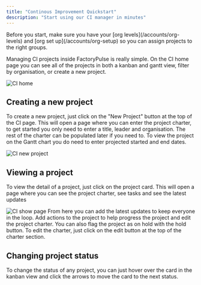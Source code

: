 ```yaml
---
title: "Continous Improvement Quickstart"
description: "Start using our CI manager in minutes"
---
```


<Warning>
Before you start, make sure you have your [org levels](/accounts/org-levels) and [org set up](/accounts/org-setup) so you can assign projects to the right groups.
</Warning>

Managing CI projects inside FactoryPulse is really simple. On the CI home page you can see all of the projects in both a kanban and gantt view, filter by organisation, or create a new project.

<img src="/images/ci/dashboard.png" alt="CI home" className="rounded-lg border-2 border-gray-200 shadow-lg"  />

## Creating a new project
To create a new project, just click on the "New Project" button at the top of the CI page. This will open a page where you can enter the project charter, to get started you only need to enter a title, leader and organisation. The rest of the charter can be populated later if you need to. To view the project on the Gantt chart you do need to enter projected started and end dates.

<img src="/images/ci/new.png" alt="CI new project" className="rounded-lg border-2 border-gray-200 shadow-lg" />

## Viewing a project
To view the detail of a project, just click on the project card. This will open a page where you can see the project charter, see tasks and see the latest updates

<img src="/images/ci/show.png" alt="CI show page" className="rounded-lg border-2 border-gray-200 shadow-lg" />
From here you can add the latest updates to keep everyone in the loop. Add actions to the project to help progress the project and edit the project charter. You can also flag the project as on hold with the hold button.
To edit the charter, just click on the edit button at the top of the charter section.

## Changing project status
To change the status of any project, you can just hover over the card in the kanban view and click the arrows to move the card to the next status.
